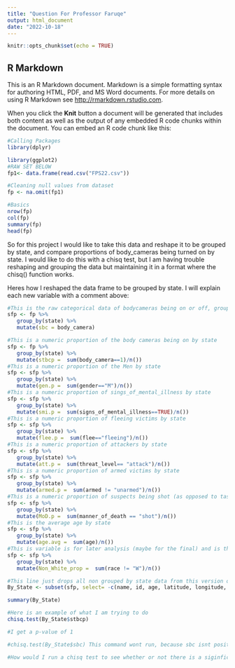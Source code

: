 ```yaml
---
title: "Question For Professor Faruqe"
output: html_document
date: "2022-10-18"
---
```


```r
knitr::opts_chunk$set(echo = TRUE)
```

## R Markdown

This is an R Markdown document. Markdown is a simple formatting syntax for authoring HTML, PDF, and MS Word documents. For more details on using R Markdown see <http://rmarkdown.rstudio.com>.

When you click the **Knit** button a document will be generated that includes both content as well as the output of any embedded R code chunks within the document. You can embed an R code chunk like this:
```r
#Calling Packages
library(dplyr)

library(ggplot2)
#RAW SET BELOW 
fp1<- data.frame(read.csv("FPS22.csv"))
```
```r
#Cleaning null values from dataset
fp <- na.omit(fp1) 

```

```r
#Basics
nrow(fp)
col(fp)
summary(fp)
head(fp)
```
So for this project I would like to take this data and reshape it to be grouped by state, and compare proportions of body_cameras being turned on by state. I would like to do this with a chisq test, but I am having trouble reshaping and grouping the data but maintaining it in a format where the chisq() function works.

Heres how I reshaped the data frame to be grouped by state. I will explain each new variable with a comment above:

```r
#This is the raw categorical data of bodycameras being on or off, grouped by state
sfp <- fp %>%
   group_by(state) %>%
   mutate(sbc = body_camera)

#This is a numeric proportion of the body cameras being on by state
sfp <- fp %>%
   group_by(state) %>%
   mutate(stbcp =  sum(body_camera==1)/n())
#This is a numeric proportion of the Men by state
sfp <- sfp %>%
   group_by(state) %>%
   mutate(gen.p =  sum(gender=="M")/n())
#This is a numeric proportion of sings_of_mental_illness by state
sfp <- sfp %>%
   group_by(state) %>%
   mutate(smi.p =  sum(signs_of_mental_illness==TRUE)/n())
#This is a numeric proportion of fleeing victims by state
sfp <- sfp %>%
   group_by(state) %>%
   mutate(flee.p =  sum(flee=="fleeing")/n())
#This is a numeric proportion of attackers by state
sfp <- sfp %>%
   group_by(state) %>%
   mutate(att.p =  sum(threat_level== "attack")/n())
#This is a numeric proportion of armed victims by state
sfp <- sfp %>%
   group_by(state) %>%
   mutate(armed.p =  sum(armed != "unarmed")/n())
#This is a numeric proportion of suspects being shot (as opposed to tasered) by state
sfp <- sfp %>%
   group_by(state) %>%
   mutate(MoD.p =  sum(manner_of_death == "shot")/n())
#This is the average age by state
sfp <- sfp %>%
   group_by(state) %>%
   mutate(age.avg =  sum(age)/n())
#This is variable is for later analysis (maybe for the final) and is the proportion of non-white victims by state
sfp <- sfp %>%
   group_by(state) %>%
   mutate(Non_White_prop =  sum(race != "W")/n())

#This line just drops all non grouped by state data from this version of the dataframe
By_State <- subset(sfp, select= -c(name, id, age, latitude, longitude, city, manner_of_death, gender, armed, race, signs_of_mental_illness, flee, threat_level, body_camera, date, is_geocoding_exact))
```

```r
summary(By_State)
```
```r
#Here is an example of what I am trying to do
chisq.test(By_State$stbcp)

#I get a p-value of 1

#chisq.test(By_State$sbc) This command wont run, because sbc isnt positive (it is a series of 0's and 1's)

#How would I run a chisq test to see whether or not there is a siginficant difference between the states body camera proportions ?

```

